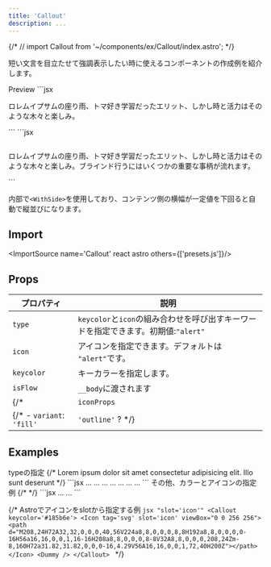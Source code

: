 ```yaml
---
title: 'Callout'
description: ...
---
```



{/* // import Callout from '~/components/ex/Callout/index.astro'; */}



短い文言を目立たせて強調表示したい時に使えるコンポーネントの作成例を紹介します。


<Preview>
	<PreviewTitle>Preview</PreviewTitle>
	<PreviewArea resize p='30'>
		<Callout>
			<Dummy lang='ja' />
		</Callout>
	</PreviewArea>
	<PreviewCode slot='tab' label='JSX'>
		```jsx
		<Callout>
			<p>ロレムイプサムの座り雨、トマ好き学習だったエリット、しかし時と活力はそのような木々と楽しみ。</p>
		</Callout>
		```
	</PreviewCode>
	<PreviewCode slot='tab' label='HTML'>
		```jsx
		<div class="c--callout l--withSide u--colored -p:20 -bd: -bdrs:2 -g:20" style="--keycolor:var(--red)">
			<div class="c--callout__icon l--center is--side -c:keycolor -fz:xl -p:5">
				<svg xmlns="http://www.w3.org/2000/svg" viewBox="0 0 256 256" width="1em" height="1em" fill="currentColor" focusable="false" class="l--icon" aria-hidden="true">...</svg>
			</div>
			<div class="c--callout__body">
				<p>ロレムイプサムの座り雨、トマ好き学習だったエリット、しかし時と活力はそのような木々と楽しみ。ブラインド行うにはいくつかの重要な事柄が流れます。</p>
			</div>
		 </div>
		```
	</PreviewCode>
</Preview>

内部で`<WithSide>`を使用しており、コンテンツ側の横幅が一定値を下回ると自動で縦並びになります。

## Import

<ImportSource name='Callout' react astro others={['presets.js']}/>


## Props

| プロパティ | 説明 |
|---|---|
|`type`|`keycolor`と`icon`の組み合わせを呼び出すキーワードを指定できます。初期値:`"alert"`|
|`icon`| アイコンを指定できます。デフォルトは `"alert"`です。|
|`keycolor`| キーカラーを指定します。|
|`isFlow`|`__body`に渡されます|
{/* | `iconProps` | アイコン（`<Icon>`）に渡すpropsを指定できます。| */}
{/* - `variant`: `'fill'` | `'outline'` ? */}


## Examples


<Preview>
	<PreviewTitle>
		typeの指定
	</PreviewTitle>
	<PreviewArea p='30'>
		<Callout type='alert' bdrs='2'>
			<Dummy lang='ja' length='codes' />
		</Callout>
		<Callout type='point' bdrs='2'>
			<Dummy lang='ja' length='codes' />
		</Callout>
		<Callout type='warning' bdrs='2'>
			<Dummy lang='ja' length='codes' />
		</Callout>
		<Callout type='check' bdrs='2'>
			<Dummy lang='ja' length='codes' />
		</Callout>
		<Callout type='info' bdrs='2'>
			<Dummy lang='ja' length='codes' />
		</Callout>
		<Callout type='help' bdrs='2'>
			<Dummy lang='ja' length='codes' />
		</Callout>
		<Callout type='note' bdrs='2'>
			<Dummy lang='ja' length='codes' />
		</Callout>
		{/* <Callout icon={Book}>
			Lorem ipsum dolor sit amet consectetur adipisicing elit. Illo sunt deserunt
		</Callout> */}
	</PreviewArea>
	<PreviewCode slot='tab' label='JSX'>
	```jsx
	<Callout type='alert' bdrs='2'>...</Callout>
	<Callout type='point' bdrs='2'>...</Callout>
	<Callout type='warning' bdrs='2'>...</Callout>
	<Callout type='check' bdrs='2'>...</Callout>
	<Callout type='info' bdrs='2'>...</Callout>
	<Callout type='help' bdrs='2'>...</Callout>
	<Callout type='note' bdrs='2'>...</Callout>
	```
	</PreviewCode>
</Preview>


<Preview>
	<PreviewTitle>
		その他、カラーとアイコンの指定例
	</PreviewTitle>
	<PreviewArea p='30'>
		<Callout icon='good' keycolor='pink'>
			<Dummy lang='ja' length='codes' />
		</Callout>
		{/* <Callout icon='bad' keycolor='blue'>
			<Dummy lang='ja' length='codes' />
		</Callout> */}
		<Callout icon='book' keycolor='#185b6e'>
			<Dummy lang='ja' length='codes' />
		</Callout>
	</PreviewArea>
	<PreviewCode slot='tab' label='JSX'>
	```jsx
	<Callout icon='good' keycolor='green'>...</Callout>
	<Callout icon='book' keycolor='#185b6e'>...</Callout>
	```
	</PreviewCode>
</Preview>


{/* <Preview>
	<PreviewTitle>
		Astroでアイコンをslotから指定する例
	</PreviewTitle>
	<PreviewArea resize p='30'>
		<Callout keycolor='#185b6e'>
			<Icon tag='svg' slot='icon' viewBox="0 0 256 256">
				<path d="M208,24H72A32,32,0,0,0,40,56V224a8,8,0,0,0,8,8H192a8,8,0,0,0,0-16H56a16,16,0,0,1,16-16H208a8,8,0,0,0,8-8V32A8,8,0,0,0,208,24Zm-8,160H72a31.82,31.82,0,0,0-16,4.29V56A16,16,0,0,1,72,40H200Z"></path>
			</Icon>
			<Dummy />
		</Callout>
	</PreviewArea>
	<PreviewCode slot='tab' label='Astro'>
		```jsx "slot='icon'"
		<Callout keycolor='#185b6e'>
			<Icon tag='svg' slot='icon' viewBox="0 0 256 256">
				<path d="M208,24H72A32,32,0,0,0,40,56V224a8,8,0,0,0,8,8H192a8,8,0,0,0,0-16H56a16,16,0,0,1,16-16H208a8,8,0,0,0,8-8V32A8,8,0,0,0,208,24Zm-8,160H72a31.82,31.82,0,0,0-16,4.29V56A16,16,0,0,1,72,40H200Z"></path>
			</Icon>
			<Dummy />
		</Callout>
		```
	</PreviewCode>
</Preview> */}

